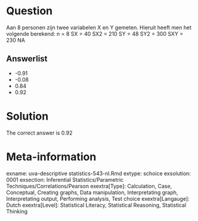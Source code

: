 Question
========

Aan 8 personen zijn twee variabelen X en Y gemeten. Hieruit heeft men het volgende berekend:
n = 8
SX = 40
SX2 = 210
SY = 48
SY2 = 300
SXY = 230
NA

Answerlist
----------
* -0.91
* -0.08
* 0.84
* 0.92

Solution
========

The correct answer is  0.92 

Meta-information
================
exname: uva-descriptive statistics-543-nl.Rmd 
extype: schoice 
exsolution: 0001 
exsection: Inferential Statistics/Parametric Techniques/Correlations/Pearson
exextra[Type]: Calculation, Case, Conceptual, Creating graphs, Data manipulation, Interpretating graph, Interpretating output, Performing analysis, Test choice 
exextra[Langauge]: Dutch 
exextra[Level]: Statistical Literacy, Statistical Reasoning, Statistical Thinking 

